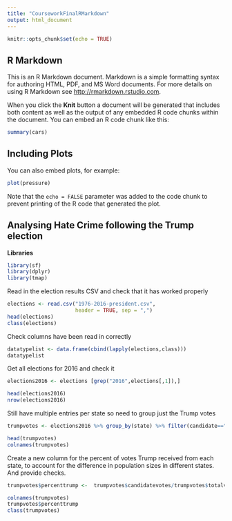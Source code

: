 ```yaml
---
title: "CourseworkFinalRMarkdown"
output: html_document
---
```


```r
knitr::opts_chunk$set(echo = TRUE)
```

## R Markdown

This is an R Markdown document. Markdown is a simple formatting syntax for authoring HTML, PDF, and MS Word documents. For more details on using R Markdown see <http://rmarkdown.rstudio.com>.

When you click the **Knit** button a document will be generated that includes both content as well as the output of any embedded R code chunks within the document. You can embed an R code chunk like this:

```r
summary(cars)
```

## Including Plots

You can also embed plots, for example:

```r
plot(pressure)
```

Note that the `echo = FALSE` parameter was added to the code chunk to prevent printing of the R code that generated the plot.



## Analysing Hate Crime following the Trump election

**Libraries** 
```r
library(sf)
library(dplyr)
library(tmap)


```

Read in the election results CSV and check that it has worked properly

```r

elections <- read.csv("1976-2016-president.csv", 
                      header = TRUE, sep = ",")                      
head(elections)
class(elections)

```

Check columns have been read in correctly

```r
datatypelist <- data.frame(cbind(lapply(elections,class)))
datatypelist

```

Get all elections for 2016 and check it

```r
elections2016 <- elections [grep("2016",elections[,1]),]

head(elections2016)
nrow(elections2016)

```

Still have multiple entries per state so need to group just the Trump votes

```r

trumpvotes <- elections2016 %>% group_by(state) %>% filter(candidate=="Trump, Donald J.")

head(trumpvotes)
colnames(trumpvotes)


```

Create a new column for the percent of votes Trump received from each state, to account for the difference in population sizes in different states. And provide checks. 

```r
trumpvotes$percenttrump <-  trumpvotes$candidatevotes/trumpvotes$totalvotes*100

colnames(trumpvotes)
trumpvotes$percenttrump
class(trumpvotes)

```

























